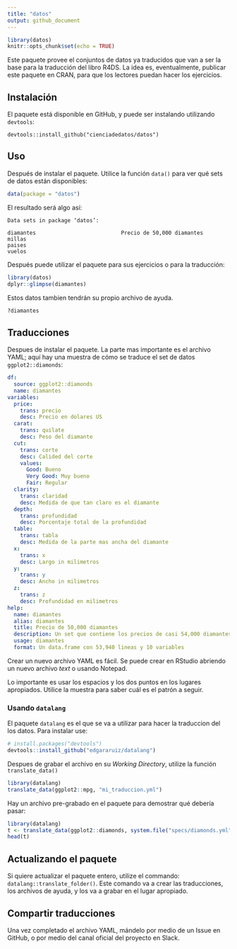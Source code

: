```yaml
---
title: "datos"
output: github_document
---
```


```r
library(datos)
knitr::opts_chunk$set(echo = TRUE)
```

Este paquete provee el conjuntos de datos ya traducidos que van a ser la base para la traducción del libro R4DS.  La idea es, eventualmente, publicar este paquete en CRAN, para que los lectores puedan hacer los ejercicios.

## Instalación

El paquete está disponible en GitHub, y puede ser instalando utilizando `devtools`:

```
devtools::install_github("cienciadedatos/datos")
```

## Uso

Después de instalar el paquete. Utilice la función `data()` para ver qué sets de datos están disponibles:

```r
data(package = "datos")
```

El resultado será algo así:

```
Data sets in package ‘datos’:

diamantes                           Precio de 50,000 diamantes
millas                              
paises                              
vuelos                              
```

Después puede utilizar el paquete para sus ejercicios o para la traducción:

```r
library(datos)
dplyr::glimpse(diamantes)
```

Estos datos tambien tendrán su propio archivo de ayuda.  

```r
?diamantes
```

## Traducciones

Despues de instalar el paquete.  La parte mas importante es el archivo YAML; aquí hay una muestra de cómo se traduce el set de datos `ggplot2::diamonds`:

```yml
df:
  source: ggplot2::diamonds
  name: diamantes
variables:
  price:
    trans: precio
    desc: Precio en dolares US
  carat:
    trans: quilate
    desc: Peso del diamante
  cut:
    trans: corte
    desc: Calided del corte
    values:
      Good: Bueno
      Very Good: Muy bueno
      Fair: Regular
  clarity:
    trans: claridad
    desc: Medida de que tan claro es el diamante
  depth:
    trans: profundidad
    desc: Porcentaje total de la profundidad
  table:
    trans: tabla
    desc: Medida de la parte mas ancha del diamante
  x:
    trans: x
    desc: Largo in milimetros
  y:
    trans: y
    desc: Ancho in milimetros
  z:
    trans: z
    desc: Profundidad en milimetros
help:
  name: diamantes
  alias: diamantes
  title: Precio de 50,000 diamantes
  description: Un set que contiene los precios de casi 54,000 diamantes.
  usage: diamantes
  format: Un data.frame con 53,940 lineas y 10 variables
```

Crear un nuevo archivo YAML es fácil. Se puede crear en RStudio abriendo un nuevo archivo *text* o usando Notepad.  

Lo importante es usar los espacios y los dos puntos en los lugares apropiados.  Utilice la muestra para saber cuál es el patrón a seguir.

### Usando `datalang`

El paquete `datalang` es el que se va a utilizar para hacer la traduccion del los datos.  Para instalar use:

``` r
# install.packages("devtools")
devtools::install_github("edgararuiz/datalang")
```

Despues de grabar el archivo en su *Working Directory*, utilize la función `translate_data()`

```r
library(datalang)
translate_data(ggplot2::mpg, "mi_traduccion.yml")
```
Hay un archivo pre-grabado en el paquete para demostrar qué debería pasar:

```r
library(datalang)
t <- translate_data(ggplot2::diamonds, system.file("specs/diamonds.yml", package = "datos"))
head(t)
```

## Actualizando el paquete

Si quiere actualizar el paquete entero, utilize el commando: `datalang::translate_folder()`.  Este comando va a crear las traducciones, los archivos de ayuda, y los va a grabar en el lugar apropiado. 


## Compartir traducciones

Una vez completado el archivo YAML, mándelo por medio de un Issue en GitHub, o por medio del canal oficial del proyecto en Slack.
